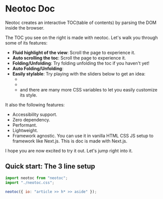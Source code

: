 
# Neotoc Doc
Neotoc creates an interactive TOC(table of contents) by parsing the DOM inside the browser.

The TOC you see on the right is made with neotoc. Let's walk you through some of its features:

- __Fluid highlight of the view__: Scroll the page to experience it.
- __Auto scrolling the toc__: Scroll the page to experience it.
- __Folding/Unfolding__: Try folding unfolding the toc if you haven't yet!
- __Auto Folding/Unfolding__: <AutoFoldToggler />
- __Easily stylable__: Try playing with the sliders below to get an idea:
  - <RelativeFontSizeSlider />
  - <IndentLineGapSlider />
  - and there are many more CSS variables to let you easily customize its style.

It also the following features:
- Accessibility support.
- Zero dependency.
- Performant.
- Lightweight.
- Framework agnostic. You can use it in vanilla HTML CSS JS setup to framework like Next.js. This is doc is made with Next.js.

I hope you are now excited to try it out. Let's jump right into it.

## Quick start: The 3 line setup

```js
import neotoc from "neotoc";
import "./neotoc.css";

neotoc({ io: "article >> h* >> aside" });
```
